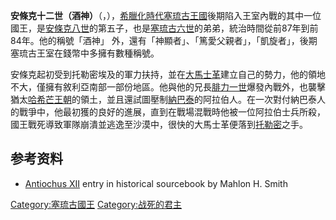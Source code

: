 {{Refimprove|time=2020-07-31T13:42:37+00:00}}
'''安條克十二世（酒神）'''（{{lang-el|Αντιοχος}}，{{bd|？||前84年|catIdx=P}}），[[希臘化時代|希臘化時代]][[塞琉古帝國|塞琉古王國]]後期陷入王室內戰的其中一位國王，是[[安條克八世|安條克八世]]的第五子，也是[[塞琉古六世|塞琉古六世]]的弟弟，統治時間從前87年到前84年。他的稱號「酒神」
外，還有「神顯者」、「篤愛父親者」，「凱旋者」，後期塞琉古王室在錢幣中多擁有數種稱號。

安條克起初受到托勒密埃及的軍力扶持，並在[[大馬士革|大馬士革]]建立自己的勢力，他的領地不大，僅擁有敘利亞南部一部份地區。他與他的兄長[[腓力一世_(塞琉古王國)|腓力一世]]爆發內戰外，也襲擊猶太[[哈希芒王朝|哈希芒王朝]]的領土，並且還試圖壓制[[納巴泰人|納巴泰]]的阿拉伯人。在一次對付納巴泰人的戰爭中，他最初獲的良好的進展，直到在戰場混戰時他被一位阿拉伯士兵所殺，國王戰死導致軍隊崩潰並逃逸至沙漠中，很快的大馬士革便落到[[托勒密_(門那恩斯之子)|托勒密]]之手。

==参考资料==
* [http://virtualreligion.net/iho/antiochus_12.html Antiochus XII] {{Wayback|url=http://virtualreligion.net/iho/antiochus_12.html |date=20201122025545 }} entry in historical sourcebook by Mahlon H. Smith

{{s-start}}
{{s-hou|[[塞琉古帝國|塞琉古王朝]]||?||前84年}}
{{s-bef|before=[[德米特里三世_(塞琉古王國)|德米特里三世]]}}
{{s-ttl|title=[[塞琉古帝國|塞琉古國王]]|years=前87年–前84年<br>與[[腓力一世_(塞琉古王國)|腓力一世]]內戰}}
{{s-aft|after=戰死}}
{{end}}

{{希臘化時代統治者}}
[[Category:塞琉古國王|Category:塞琉古國王]]
[[Category:战死的君主|Category:战死的君主]]